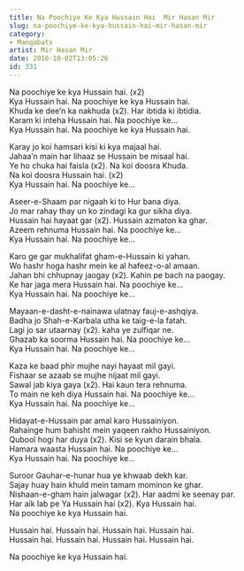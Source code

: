 ```yaml
---
title: Na Poochiye Ke Kya Hussain Hai  Mir Hasan Mir
slug: na-poochiye-ke-kya-hussain-hai-mir-hasan-mir
category: 
- Manqabats
artist: Mir Hasan Mir
date: 2016-10-02T13:05:26
id: 331
---
```


<p>Na poochiye ke kya Hussain hai. (x2)<br />
Kya Hussain hai. Na poochiye ke kya Hussain hai.<br />
Khuda ke dee’n ka nakhuda (x2). Har ibtida ki ibtidia.<br />
Karam ki inteha Hussain hai. Na poochiye ke…<br />
Kya Hussain hai. Na poochiye ke kya Hussain hai.</p>
<p>Karay jo koi hamsari kisi ki kya majaal hai.<br />
Jahaa’n main har lihaaz se Hussain be misaal hai.<br />
Ye ho chuka hai faisla (x2). Na koi doosra Khuda.<br />
Na koi doosra Hussain hai. (x2)<br />
Kya Hussain hai. Na poochiye ke…</p>
<p>Aseer-e-Shaam par nigaah ki to Hur bana diya.<br />
Jo mar rahay thay un ko zindagi ka gur sikha diya.<br />
Hussain hai hayaat gar (x2). Hussain azmaton ka ghar.<br />
Azeem rehnuma Hussain hai. Na poochiye ke…<br />
Kya Hussain hai. Na poochiye ke…</p>
<p>Karo ge gar mukhalifat gham-e-Hussain ki yahan.<br />
Wo hashr hoga hashr mein ke al hafeez-o-al amaan.<br />
Jahan bhi chhupnay jaogay (x2). Kahin pe bach na paogay.<br />
Ke har jaga mera Hussain hai. Na poochiye ke…<br />
Kya Hussain hai. Na poochiye ke…</p>
<p>Mayaan-e-dasht-e-nainawa ulatnay fauj-e-ashqiya.<br />
Badha jo Shah-e-Karbala utha ke taig-e-la fatah.<br />
Lagi jo sar utaarnay (x2). kaha ye zulfiqar ne.<br />
Ghazab ka soorma Hussain hai. Na poochiye ke…<br />
Kya Hussain hai. Na poochiye ke…</p>
<p>Kaza ke baad phir mujhe nayi hayaat mil gayi.<br />
Fishaar se azaab se mujhe nijaat mil gayi.<br />
Sawal jab kiya gaya (x2). Hai kaun tera rehnuma.<br />
To main ne keh diya Hussain hai. Na poochiye ke…<br />
Kya Hussain hai. Na poochiye ke…</p>
<p>Hidayat-e-Hussain par amal karo Hussainiyon.<br />
Rahainge hum bahisht mein yaqeen rakho Hussainiyon.<br />
Qubool hogi har duya (x2). Kisi se kyun darain bhala.<br />
Hamara waasta Hussain hai. Na poochiye ke…<br />
Kya Hussain hai. Na poochiye ke…</p>
<p>Suroor Gauhar-e-hunar hua ye khwaab dekh kar.<br />
Sajay huay hain khuld mein tamam mominon ke ghar.<br />
Nishaan-e-gham hain jalwagar (x2). Har aadmi ke seenay par.<br />
Har aik lab pe Ya Hussain hai (x2). Kya Hussain hai.<br />
Na poochiye ke kya Hussain hai.</p>
<p>Hussain hai. Hussain hai. Hussain hai. Hussain hai.<br />
Hussain hai. Hussain hai. Hussain hai. Hussain hai.</p>
<p>Na poochiye ke kya Hussain hai.</p>
<p> </p>